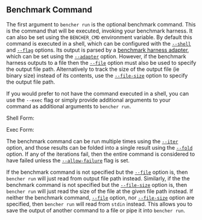 
## Benchmark Command

The first argument to `bencher run` is the optional benchmark command.
This is the command that will be executed, invoking your benchmark harness.
It can also be set using the `BENCHER_CMD` environment variable.
By default this command is executed in a shell,
which can be configured with the [`--shell`][shell option] and [`--flag`][flag option] options.
Its output is parsed by a [benchmark harness adapter][benchmark harness adapters],
which can be set using the [`--adapter`][adapter option] option.
However, if the benchmark harness outputs to a file then the [`--file`][file option] option
must also be used to specify the output file path.
Alternatively to track the size of the output file (ie binary size) instead of its contents,
use the [`--file-size`][file size option] option to specify the output file path.

If you would prefer to not have the command executed in a shell, you can use the `--exec` flag or simply provide additional arguments to your command as additional arguments to `bencher run`.

Shell Form:
<ShellForm />

Exec Form:
<ExecForm />

The benchmark command can be run multiple times using the [`--iter`][iter option] option,
and those results can be folded into a single result using the [`--fold`][fold option] option.
If any of the iterations fail, then the entire command is considered to have failed
unless the [`--allow-failure`][allow failure flag] flag is set.

If the benchmark command is not specified but the [`--file`][file option] option is,
then `bencher run` will just read from output file path instead.
Similarly, if the the benchmark command is not specified but the [`--file-size`][file size option] option is,
then `bencher run` will just read the size of the file at the given file path instead.
If neither the benchmark command, [`--file`][file option] option,
nor [`--file-size`][file size option] option are specified,
then `bencher run` will read from `stdin` instead.
This allows you to save the output of another command to a file or pipe it into `bencher run`.

[benchmark harness adapters]: /docs/explanation/adapters/

[shell option]: #--shell-shell
[flag option]: #--flag-flag
[adapter option]: #--adapter-adapter
[file option]: #--file-file
[file size option]: #--file-size-file
[iter option]: #--iter-iter
[fold option]: #--fold-fold
[allow failure flag]: #--allow-failure